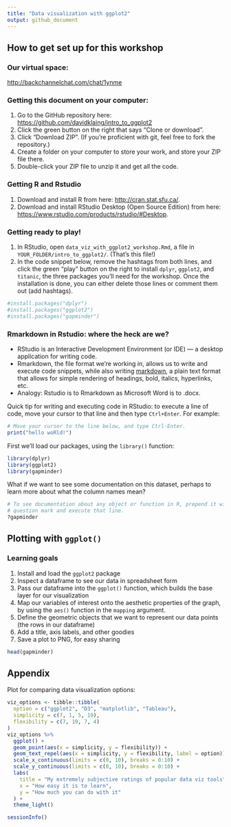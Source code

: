 ```yaml
---
title: "Data visualization with ggplot2"
output: github_document
---
```


## How to get set up for this workshop

### Our virtual space:

[http://backchannelchat.com/chat/1ynme](http://backchannelchat.com/chat/1ynme)

### Getting this document on your computer:

1. Go to the GitHub repository here: [https://github.com/davidklaing/intro_to_ggplot2](https://github.com/davidklaing/intro_to_ggplot2)
2. Click the green button on the right that says "Clone or download".
3. Click "Download ZIP". (If you're proficient with git, feel free to fork the repository.)
4. Create a folder on your computer to store your work, and store your ZIP file there.
5. Double-click your ZIP file to unzip it and get all the code.

### Getting R and Rstudio

1. Download and install R from here: [http://cran.stat.sfu.ca/](http://cran.stat.sfu.ca/).
2. Download and install RStudio Desktop (Open Source Edition) from here: [https://www.rstudio.com/products/rstudio/#Desktop](https://www.rstudio.com/products/rstudio/#Desktop).

### Getting ready to play!

1. In RStudio, open `data_viz_with_ggplot2_workshop.Rmd`, a file in `YOUR_FOLDER/intro_to_ggplot2/`. (That's this file!)
2. In the code snippet below, remove the hashtags from both lines, and click the green "play" button on the right to install `dplyr`, `ggplot2`, and `titanic`, the three packages you'll need for the workshop. Once the installation is done, you can either delete those lines or comment them out (add hashtags).

```r
#install.packages("dplyr")
#install.packages("ggplot2")
#install.packages("gapminder")
```

### Rmarkdown in Rstudio: where the heck are we?

* RStudio is an Interactive Development Environment (or IDE) — a desktop application for writing code.
* Rmarkdown, the file format we're working in, allows us to write and execute code snippets, while also writing [markdown](https://github.com/adam-p/markdown-here/wiki/Markdown-Cheatsheet), a plain text format that allows for simple rendering of headings, bold, italics, hyperlinks, etc.
* Analogy: Rstudio is to Rmarkdown as Microsoft Word is to .docx.

Quick tip for writing and executing code in RStudio: to execute a line of code, move your cursor to that line and then type `Ctrl+Enter`. For example:

```r
# Move your cursor to the line below, and type Ctrl-Enter.
print("hello woRld!")
```

First we'll load our packages, using the `library()` function:

```r
library(dplyr)
library(ggplot2)
library(gapminder)
```

What if we want to see some documentation on this dataset, perhaps to learn more about what the column names mean?

```r
# To see documentation about any object or function in R, prepend it with a 
# question mark and execute that line.
?gapminder
```

## Plotting with `ggplot()`

### Learning goals

1. Install and load the `ggplot2` package
2. Inspect a dataframe to see our data in spreadsheet form
3. Pass our dataframe into the `ggplot()` function, which builds the base layer for our visualization
4. Map our variables of interest onto the aesthetic properties of the graph, by using the `aes()` function in the `mapping` argument.
5. Define the geometric objects that we want to represent our data points (the rows in our dataframe)
6. Add a title, axis labels, and other goodies
7. Save a plot to PNG, for easy sharing

```r
head(gapminder)
```

## Appendix

Plot for comparing data visualization options:

```r
viz_options <- tibble::tibble(
  option = c("ggplot2", "D3", "matplotlib", "Tableau"),
  simplicity = c(7, 1, 5, 10),
  flexibility = c(7, 10, 7, 4)
)
viz_options %>% 
  ggplot() +
  geom_point(aes(x = simplicity, y = flexibility)) +
  geom_text_repel(aes(x = simplicity, y = flexibility, label = option)) +
  scale_x_continuous(limits = c(0, 10), breaks = 0:10) +
  scale_y_continuous(limits = c(0, 10), breaks = 0:10) +
  labs(
    title = "My extremely subjective ratings of popular data viz tools",
    x = "How easy it is to learn",
    y = "How much you can do with it"
  ) +
  theme_light()
```

```r
sessionInfo()
```